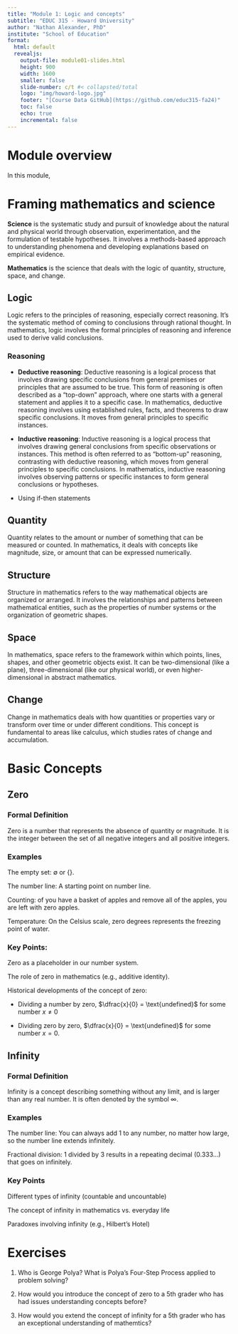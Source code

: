 ```yaml
---
title: "Module 1: Logic and concepts"
subtitle: "EDUC 315 - Howard University"
author: "Nathan Alexander, PhD"
institute: "School of Education"
format: 
  html: default
  revealjs:
    output-file: module01-slides.html
    height: 900
    width: 1600
    smaller: false
    slide-number: c/t #< collapsted/total
    logo: "img/howard-logo.jpg"
    footer: "[Course Data GitHub](https://github.com/educ315-fa24)"
    toc: false
    echo: true
    incremental: false
---
```


# Module overview

In this module,

# Framing mathematics and science

**Science** is the systematic study and pursuit of knowledge about the natural and physical world through observation, experimentation, and the formulation of testable hypotheses. It involves a methods-based approach to understanding phenomena and developing explanations based on empirical evidence.

**Mathematics** is the science that deals with the logic of quantity, structure, space, and change.

## Logic

Logic refers to the principles of reasoning, especially correct reasoning. It's the systematic method of coming to conclusions through rational thought. In mathematics, logic involves the formal principles of reasoning and inference used to derive valid conclusions.

### Reasoning

-   **Deductive reasoning**: Deductive reasoning is a logical process that involves drawing specific conclusions from general premises or principles that are assumed to be true. This form of reasoning is often described as a "top-down" approach, where one starts with a general statement and applies it to a specific case. In mathematics, deductive reasoning involves using established rules, facts, and theorems to draw specific conclusions. It moves from general principles to specific instances.

-   **Inductive reasoning**: Inductive reasoning is a logical process that involves drawing general conclusions from specific observations or instances. This method is often referred to as "bottom-up" reasoning, contrasting with deductive reasoning, which moves from general principles to specific conclusions. In mathematics, inductive reasoning involves observing patterns or specific instances to form general conclusions or hypotheses.

-   Using if-then statements

## Quantity

Quantity relates to the amount or number of something that can be measured or counted. In mathematics, it deals with concepts like magnitude, size, or amount that can be expressed numerically.

## Structure

Structure in mathematics refers to the way mathematical objects are organized or arranged. It involves the relationships and patterns between mathematical entities, such as the properties of number systems or the organization of geometric shapes.

## Space

In mathematics, space refers to the framework within which points, lines, shapes, and other geometric objects exist. It can be two-dimensional (like a plane), three-dimensional (like our physical world), or even higher-dimensional in abstract mathematics.

## Change

Change in mathematics deals with how quantities or properties vary or transform over time or under different conditions. This concept is fundamental to areas like calculus, which studies rates of change and accumulation.

# Basic Concepts

## Zero

### Formal Definition

Zero is a number that represents the absence of quantity or magnitude. It is the integer between the set of all negative integers and all positive integers.

### Examples

The empty set: $\emptyset$ or $\{ \}$.

The number line: A starting point on number line.

Counting: of you have a basket of apples and remove all of the apples, you are left with zero apples.

Temperature: On the Celsius scale, zero degrees represents the freezing point of water.

### Key Points:

Zero as a placeholder in our number system.

The role of zero in mathematics (e.g., additive identity).

Historical developments of the concept of zero:

-   Dividing a number by zero, $\dfrac{x}{0} = \text{undefined}$ for some number $x \neq 0$

-   Dividing zero by zero, $\dfrac{x}{0} = \text{undefined}$ for some number $x = 0$.

## Infinity

### Formal Definition

Infinity is a concept describing something without any limit, and is larger than any real number. It is often denoted by the symbol $\infty$.

### Examples

The number line: You can always add 1 to any number, no matter how large, so the number line extends infinitely.

Fractional division: 1 divided by 3 results in a repeating decimal (0.333...) that goes on infinitely.

### Key Points

Different types of infinity (countable and uncountable)

The concept of infinity in mathematics vs. everyday life

Paradoxes involving infinity (e.g., Hilbert's Hotel)

# Exercises

1.  Who is George Polya? What is Polya's Four-Step Process applied to problem solving?

2.  How would you introduce the concept of zero to a 5th grader who has had issues understanding concepts before?

3.  How would you extend the concept of infinity for a 5th grader who has an exceptional understanding of mathemtics?
